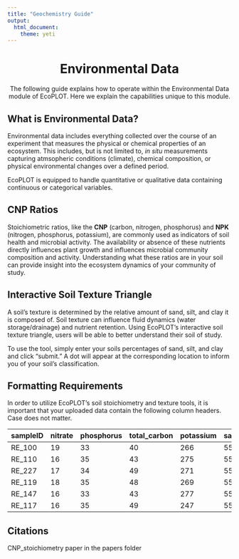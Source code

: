 ```yaml
---
title: "Geochemistry Guide"
output: 
  html_document: 
    theme: yeti
---
```


<div style="text-align:center;"><h1><b> Environmental Data</b></h1>  
The following guide explains how to operate within the Environmental Data module of EcoPLOT. Here we explain the capabilities unique to this module.</div>  
  
  <h2><b>What is Environmental Data?</b></h2>  
  
  Environmental data includes everything collected over the course of an experiment that measures the physical or chemical properties of an ecosystem. This includes, but is not limited to, <i>in situ</i> measurements capturing atmsopheric conditions (climate), chemical composition, or physical environmental changes over a defined period.  
    
  EcoPLOT is equipped to handle quantitative or qualitative data containing continuous or categorical variables.  
    
  <h2><b>CNP Ratios </b></h2>  
    
  Stoichiometric ratios, like the **CNP** (carbon, nitrogen, phosphorus) and **NPK** (nitrogen, phosphorus, potassium), are commonly used as indicators of soil health and microbial activity. The availability or absence of these nutrients directly influences plant growth and influences microbial community composition and activity. Understanding what these ratios are in your soil can provide insight into the ecosystem dynamics of your community of study.  
  
  <h2><b>Interactive Soil Texture Triangle</b></h2>  
  
  A soil's texture is determined by the relative amount of sand, silt, and clay it is composed of. Soil texture can influence fluid dynamics (water storage/drainage) and nutrient retention. Using EcoPLOT's interactive soil texture triangle, users will be able to better understand their soil of study.  
  
  To use the tool, simply enter your soils percentages of sand, silt, and clay and click "submit." A dot will appear at the corresponding location to inform you of your soil's classification. 
  
  <h2><b> Formatting Requirements</b></h2>
    
  In order to utilize EcoPLOT's soil stoichiometry and texture tools, it is important that your uploaded data contain the following column headers. Case does not matter.  
   
|sampleID    |nitrate    |phosphorus    |total_carbon    |potassium    |sand         |silt         |clay       |
|--------    |-------    |----------    |------------    |---------    |---------    |---------    |---------  |
| RE_100     |   19      | 33           | 40             | 266         | 55          | 25          | 20        |
| RE_110     |   16      | 35           | 43             | 275         | 55          | 25          | 20        |
| RE_227     |   17      | 34           | 49             | 271         | 55          | 25          | 20        |
| RE_119     |   18      | 35           | 48             | 269         | 55          | 25          | 20        |
| RE_147     |   16      | 33           | 43             | 277         | 55          | 25          | 20        |
| RE_117     |   16      | 35           | 49             | 247         | 55          | 25          | 20        |
  
  
  
  <h2><b>Citations</b></h2> 
  
  CNP_stoichiometry paper in the papers folder 